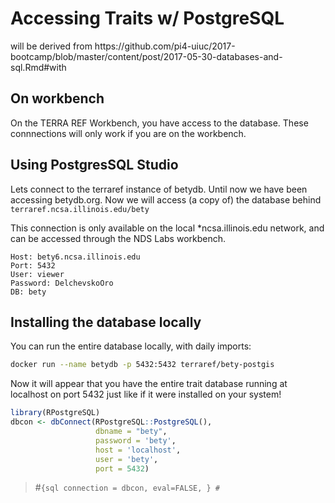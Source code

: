 # Accessing Traits w/ PostgreSQL

will be derived from https://github.com/pi4-uiuc/2017-bootcamp/blob/master/content/post/2017-05-30-databases-and-sql.Rmd#with

## On workbench

On the TERRA REF Workbench, you have access to the database. These connnections will only work if you are on the workbench.


## Using PostgresSQL Studio


Lets connect to the terraref instance of betydb. Until now we have been accessing betydb.org. Now we will access (a copy of) the database behind `terraref.ncsa.illinois.edu/bety`

This connection is only available on the local *ncsa.illinois.edu network, and can be accessed through the NDS Labs workbench.

```
Host: bety6.ncsa.illinois.edu
Port: 5432
User: viewer
Password: DelchevskoOro
DB: bety
```

## Installing the database locally 


You can run the entire database locally, with daily imports:

```sh
docker run --name betydb -p 5432:5432 terraref/bety-postgis
```

Now it will appear that you have the entire trait database running at localhost on port 5432 just like if it were installed on your system!


```r
library(RPostgreSQL)
dbcon <- dbConnect(RPostgreSQL::PostgreSQL(),
                   dbname = "bety", 
                   password = 'bety', 
                   host = 'localhost', 
                   user = 'bety', 
                   port = 5432)
```



> #```{sql connection = dbcon, eval=FALSE, }
> #```
